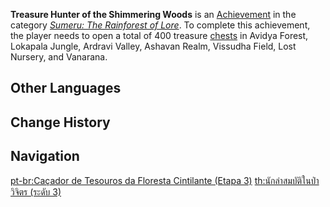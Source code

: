 {{Achievement Infobox
|title        = Treasure Hunter of the Shimmering Woods
|id           = 80170
|order id     = 170
|category     = Sumeru: The Rainforest of Lore
|description  = Open a total of 400 treasure [[chests]] in [[Avidya Forest]], [[Lokapala Jungle]], [[Ardravi Valley]], [[Ashavan Realm]], [[Vissudha Field]], [[Lost Nursery]], and [[Vanarana]].
|requirements = 
|set          = Treasure Hunter of the Shimmering Woods
|tier         = 3
|tiers_total  = 3
|primogems    = 20
|tracking     = 
|topic        = Chests
|hidden       = 
|type         = 
}}
'''Treasure Hunter of the Shimmering Woods''' is an [[Achievement]] in the category ''[[Sumeru: The Rainforest of Lore]]''. To complete this achievement, the player needs to open a total of 400 treasure [[chests]] in Avidya Forest, Lokapala Jungle, Ardravi Valley, Ashavan Realm, Vissudha Field, Lost Nursery, and Vanarana.
<!--
==Gameplay Notes==

==Trivia==

==Video Guides==
{{EVT
|video1   = 
|caption1 = 
}}
-->
==Other Languages==
{{Transclude|Treasure Hunter of the Shimmering Woods|Other Languages}}

==Change History==
{{Change History|3.0}}
<!--
==References==
{{Reflist}}
-->
==Navigation==
{{Achievement Navbox}}

[[pt-br:Caçador de Tesouros da Floresta Cintilante (Etapa 3)]]
[[th:นักล่าสมบัติในป่าวิจิตร (ระดับ 3)]]